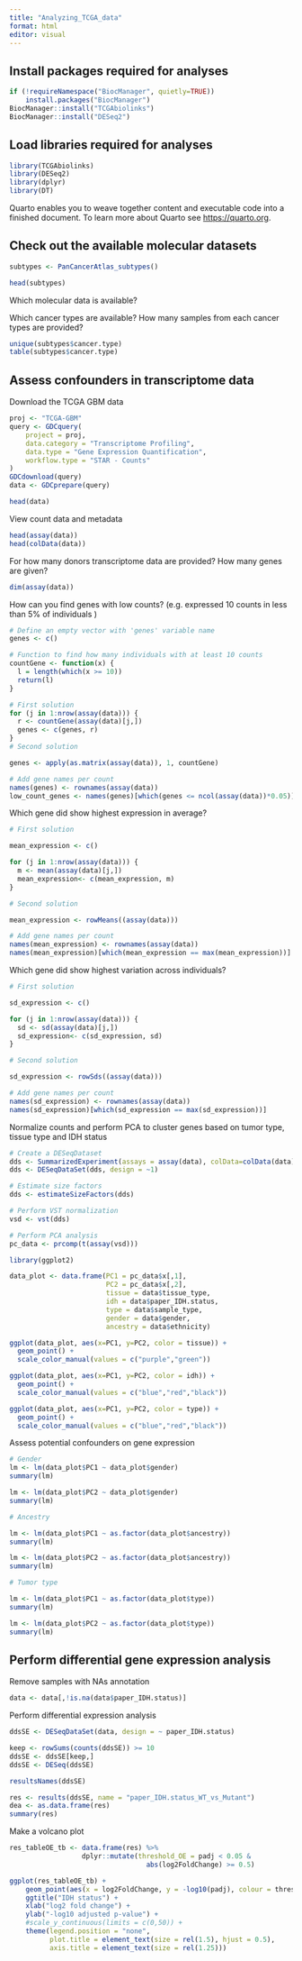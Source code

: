 ---
title: "Analyzing_TCGA_data"
format: html
editor: visual
---

## Install packages required for analyses

```{r}
if (!requireNamespace("BiocManager", quietly=TRUE))
    install.packages("BiocManager")
BiocManager::install("TCGAbiolinks")
BiocManager::install("DESeq2")
```

## Load libraries required for analyses

```{r}
library(TCGAbiolinks)
library(DESeq2)
library(dplyr)
library(DT)
```

Quarto enables you to weave together content and executable code into a finished document. To learn more about Quarto see <https://quarto.org>.

## Check out the available molecular datasets

```{r}
subtypes <- PanCancerAtlas_subtypes()

head(subtypes)

```

Which molecular data is available?

Which cancer types are available? How many samples from each cancer types are provided?

```{r}
unique(subtypes$cancer.type)
table(subtypes$cancer.type)

```

## Assess confounders in transcriptome data

Download the TCGA GBM data

```{r}

proj <- "TCGA-GBM"
query <- GDCquery(
    project = proj,
    data.category = "Transcriptome Profiling", 
    data.type = "Gene Expression Quantification",
    workflow.type = "STAR - Counts"
)
GDCdownload(query)
data <- GDCprepare(query)

head(data)
```

View count data and metadata

```{r}

head(assay(data))
head(colData(data))
```

For how many donors transcriptome data are provided? How many genes are given?

```{r}
dim(assay(data))
```

How can you find genes with low counts? (e.g. expressed 10 counts in less than 5% of individuals )

```{r}

# Define an empty vector with 'genes' variable name
genes <- c()

# Function to find how many individuals with at least 10 counts
countGene <- function(x) {
  l = length(which(x >= 10))
  return(l)
}

# First solution
for (j in 1:nrow(assay(data))) {
  r <- countGene(assay(data)[j,])
  genes <- c(genes, r)
}
# Second solution

genes <- apply(as.matrix(assay(data)), 1, countGene)

# Add gene names per count
names(genes) <- rownames(assay(data))
low_count_genes <- names(genes)[which(genes <= ncol(assay(data))*0.05)]

```

Which gene did show highest expression in average?

```{r}

# First solution

mean_expression <- c()

for (j in 1:nrow(assay(data))) {
  m <- mean(assay(data)[j,])
  mean_expression<- c(mean_expression, m)
}

# Second solution

mean_expression <- rowMeans((assay(data)))

# Add gene names per count
names(mean_expression) <- rownames(assay(data))
names(mean_expression)[which(mean_expression == max(mean_expression))]
```

Which gene did show highest variation across individuals?

```{r}

# First solution

sd_expression <- c()

for (j in 1:nrow(assay(data))) {
  sd <- sd(assay(data)[j,])
  sd_expression<- c(sd_expression, sd)
}

# Second solution

sd_expression <- rowSds((assay(data)))

# Add gene names per count
names(sd_expression) <- rownames(assay(data))
names(sd_expression)[which(sd_expression == max(sd_expression))]

```

Normalize counts and perform PCA to cluster genes based on tumor type, tissue type and IDH status

```{r}

# Create a DESeqDataset
dds <- SummarizedExperiment(assays = assay(data), colData=colData(data))
dds <- DESeqDataSet(dds, design = ~1)

# Estimate size factors 
dds <- estimateSizeFactors(dds)

# Perform VST normalization
vsd <- vst(dds)

# Perform PCA analysis
pc_data <- prcomp(t(assay(vsd)))
```

```{r}
library(ggplot2)

data_plot <- data.frame(PC1 = pc_data$x[,1],
                        PC2 = pc_data$x[,2],
                        tissue = data$tissue_type,
                        idh = data$paper_IDH.status,
                        type = data$sample_type,
                        gender = data$gender,
                        ancestry = data$ethnicity)

ggplot(data_plot, aes(x=PC1, y=PC2, color = tissue)) +
  geom_point() + 
  scale_color_manual(values = c("purple","green"))

ggplot(data_plot, aes(x=PC1, y=PC2, color = idh)) +
  geom_point() + 
  scale_color_manual(values = c("blue","red","black"))

ggplot(data_plot, aes(x=PC1, y=PC2, color = type)) +
  geom_point() + 
  scale_color_manual(values = c("blue","red","black"))
```

Assess potential confounders on gene expression

```{r}

# Gender
lm <- lm(data_plot$PC1 ~ data_plot$gender)
summary(lm)

lm <- lm(data_plot$PC2 ~ data_plot$gender)
summary(lm)

# Ancestry

lm <- lm(data_plot$PC1 ~ as.factor(data_plot$ancestry))
summary(lm)

lm <- lm(data_plot$PC2 ~ as.factor(data_plot$ancestry))
summary(lm)

# Tumor type

lm <- lm(data_plot$PC1 ~ as.factor(data_plot$type))
summary(lm)

lm <- lm(data_plot$PC2 ~ as.factor(data_plot$type))
summary(lm)

```

## Perform differential gene expression analysis

Remove samples with NAs annotation

```{r}
data <- data[,!is.na(data$paper_IDH.status)]
```

Perform differential expression analysis

```{r}
ddsSE <- DESeqDataSet(data, design = ~ paper_IDH.status)
```

```{r}

keep <- rowSums(counts(ddsSE)) >= 10
ddsSE <- ddsSE[keep,]
ddsSE <- DESeq(ddsSE)

```

```{r}

resultsNames(ddsSE)

```

```{r}
res <- results(ddsSE, name = "paper_IDH.status_WT_vs_Mutant")
dea <- as.data.frame(res)
summary(res)
```

Make a volcano plot

```{r}

res_tableOE_tb <- data.frame(res) %>% 
                  dplyr::mutate(threshold_OE = padj < 0.05 & 
                                  abs(log2FoldChange) >= 0.5)

ggplot(res_tableOE_tb) +
    geom_point(aes(x = log2FoldChange, y = -log10(padj), colour = threshold_OE)) +
    ggtitle("IDH status") +
    xlab("log2 fold change") + 
    ylab("-log10 adjusted p-value") +
    #scale_y_continuous(limits = c(0,50)) +
    theme(legend.position = "none",
          plot.title = element_text(size = rel(1.5), hjust = 0.5),
          axis.title = element_text(size = rel(1.25)))  
```
